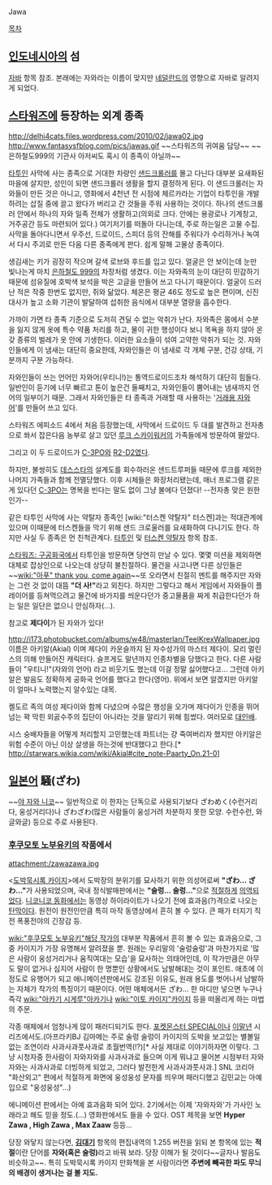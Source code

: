 Jawa

[[목차]]
== [[인도네시아]]의 섬 ==
[[자바]] 항목 참조. 본래에는 자와라는 이름이 맞지만 [[네덜란드]]의 영향으로 자바로 알려지게 되었다.

== [[스타워즈]]에 등장하는 외계 종족 ==
http://delhi4cats.files.wordpress.com/2010/02/jawa02.jpg http://www.fantasysfblog.com/pics/jawas.gif
~~스타워즈의 귀여움 담당~~
~~은하철도999의 기관사 아저씨도 혹시 이 종족이 아닐까~~

[[타투인]] 사막에 사는 종족으로 거대한 차량인 [[샌드크롤러]]를 몰고 다닌다 대부분 요새화된 마을에 살지만, 성인이 되면 샌드크롤러 생활을 할지 결정하게 된다. 이 샌드크롤러는 자와들이 만든 것은 아니고, 영화에서 4천년 전 시점에 체르카라는 기업이 타투인을 개발하려는 삽질 중에 끌고 왔다가 버리고 간 것들을 주워 사용하는 것이다. 하나의 샌드크롤러 안에서 하나의 자와 일족 전체가 생활하고(의외로 크다. 안에는 용광로나 기계창고, 거주공간 등도 마련되어 있다.) 여기저기를 떠돌아 다니는데, 주로 하는일은 고물 수집. 사막을 돌아다니면서 우주선, 드로이드, 스피더 등의 잔해를 주워다가 수리하거나 녹여서 다시 주괴로 만든 다음 다른 종족에게 판다. 쉽게 말해 고물상 종족이다.

생김새는 키가 굉장히 작으며 갈색 로브와 후드를 입고 있다. 얼굴은 안 보이는데 눈만 빛나는게 마치 [[은하철도 999]]의 차장처럼 생겼다. 이는 자와족의 눈이 대단히 민감하기 때문에 섬유질에 호박색 보석을 박은 고글을 만들어 쓰고 다니기 때문이다. 얼굴이 드러난 적은 작중 한번도 없지만, 쥐와 닮았다. 체온은 평균 46도 정도로 높은 편이며, 신진대사가 높고 소화 기관이 발달하여 섭취한 음식에서 대부분 열량을 흡수한다.

가까이 가면 타 종족 기준으로 도저히 견딜 수 없는 악취가 난다. 자와족은 몸에서 수분을 잃지 않게 옷에 특수 약품 처리를 하고, 물이 귀한 행성이다 보니 목욕을 하지 않아 온갖 종류의 벌레가 옷 안에 기생한다. 이러한 요소들이 섞여 고약한 악취가 되는 것. 자와인들에게 이 냄새는 대단히 중요한데, 자와인들은 이 냄새로 각 개체 구분, 건강 상태, 기분까지 구분 가능하다. 

자와인들이 쓰는 언어인 자와어(우티니!)는 통역드로이드조차 해석하기 대단히 힘들다. 일반인이 듣기에 너무 빠르고 톤이 높은건 둘째치고, 자와인들이 뿜어내는 냄새까지 언어의 일부이기 때문. 그래서 자와인들은 타 종족과 거래할 때 사용하는 '[[피진|거래용 자와어]]'를 만들어 쓰고 있다.

스타워즈 에피소드 4에서 처음 등장했는데, 사막에서 드로이드 두 대를 발견하고 전자총으로 쏴서 잡은다음 농부로 살고 있던 [[루크 스카이워커]]의 가족들에게 방문하여 팔았다.

그리고 이 두 드로이드가 [[C-3PO]]와 [[R2-D2]]였다.

하지만, 불쌍히도 [[데스스타]]의 설계도를 회수하러온 샌드트루퍼들 때문에 루크를 제외한 나머지 가족들과 함께 전멸당했다. 이후 시체들은 화장처리됐는데, 매너 프로그램 같은게 있다던 [[C-3PO]]는 명복을 빈다는 말도 없이 그냥 불에다 던졌다! --전자총 맞은 원한인가--

같은 타투인 사막에 사는 약탈자 종족인 [wiki:"터스켄 약탈자" 터스켄]과는 적대관계에 있으며 이때문에 터스켄들을 막기 위해 샌드 크로울러를 요새화하여 다니기도 한다. 하지만 사실 두 종족은 먼 친척관계다. [[타투인]] 및 [[터스켄 약탈자]] 항목 참조.


[[스타워즈: 구공화국]]에서 타투인을 방문하면 당연히 만날 수 있다. 몇몇 미션을 제외하면 대체로 잡상인으로 나오는데 상당히 불친절하다. 물건을 사고나면 다른 상인들은 ~~[[wiki:"아푸" thank you, come again]]~~또 오라면서 친절히 멘트를 해주지만 자와는 그런 것 없이 대뜸 '''"더 사!"'''라고 외친다. 하지만 그렇다고 해서 게임에서 자와들이 플레이어를 등쳐먹으려고 물건에 바가지를 씌운다던가 중고물품을 짜게 취급한다던가 하는 일은 일단은 없으니 안심하자(...).



참고로 '''제다이'''가 된 자와가 있다!

http://i173.photobucket.com/albums/w48/masterlan/TeelKrexWallpaper.jpg
이름은 아키알(Akial) 이며 제다이 카운슬까지 된 자수성가의 마스터 제다이. 모리 멀린스의 의해 만들어진 캐릭터다. 슬프게도 말년까지 인종차별을 당했다고 한다. 다른 사람들이 "우티니!"(자와의 언어) 라고 비웃기도 했는데 이걸 정말 싫어했다고... 그런데 아키알은 발음도 정확하게 공화국 언어를 했다고 한다(영어). 위에서 보면 알겠지만 아키알이 얼마나 노력했는지 알수있는 대목.

켈도르 족의 여성 제다이와 함께 다녔으며 수많은 행성을 오가며 제다이가 인종을 뛰어넘는 꽉 막힌 외곬수주의 집단이 아니라는 것을 알리기 위해 힘썼다. 여러모로 [[대인배]].

시스 숭배자들을 어떻게 처리할지 고민했는데 파트너는 걍 죽여버리자 했지만 아키알은 위험 수준이 아닌 이상 살생을 하는것에 반대했다고 한다.[* http://starwars.wikia.com/wiki/Akial#cite_note-Paarty_On.21-0]

== [[일본어]] 騒(ざわ) ==
~~[[야자와 니코|야 자와 니코]]~~
일반적으로 이 한자는 단독으로 사용되기보다 ざわめく(수런거리다, 웅성거리다)나 ざわざわ(많은 사람들이 웅성거려 차분하지 못한 모양. 수런수런, 와글와글) 등으로 주로 사용된다.

=== [[후쿠모토 노부유키]]의 작품에서 ===
attachment:/zawazawa.jpg

<[[도박묵시록 카이지]]>에서 도박장의 분위기를 묘사하기 위한 의성어로써 '''"ざわ… ざわ…"'''가 사용되었으며, 국내 정식발매판에서는 '''"술렁… 술렁…"'''으로 [[적절]]하게 [[의역]]되었다. [[니코니코 동화]]에서는 동영상 하이라이트가 나오기 전에 효과음(?)격으로 나오는 [[탄막]]이다. 원전이 원전인만큼 특히 마작 동영상에서 흔히 볼 수 있다. 큰 패가 터지기 직전 폭풍전야의 긴장감 등.

[[wiki:"후쿠모토 노부유키"해당 작가]]의 대부분 작품에서 흔히 볼 수 있는 효과음으로, 그 중 카이지가 가장 유명해서 알려졌을 뿐. 원래는 우리말의 '술렁술렁'과 마찬가지로 '많은 사람이 웅성거리거나 움직여대는 모습'을 묘사하는 의태어인데, 이 작가만큼은 아무도 말이 없거나 심지어 사람이 한 명뿐인 상황에서도 남발해대는 것이 포인트. 애초에 이정도로 유행어가 되고 애니메이션판에서도 강조된 이유도, 원래 용도를 벗어나서 남발하는 자체가 작가의 특징이기 때문이다. 어떤 매체에서든 ざわ… 한 마디만 넣으면 누구나 즉각 [[wiki:"아카기 시게루"아카기]]나 [[wiki:"이토 카이지"카이지]] 등을 떠올리게 하는 마법의 주문.

각종 매체에서 엄청나게 많이 패러디되기도 한다. [[포켓몬스터 SPECIAL]]이나 [[이말년]] 시리즈에서도.(아프라키BJ 김마메는 주로 술렁 술렁이 카이지의 도박을 보고있는 별볼일없는 조연이라 사과사과풋사과로 초월번역(!?)[* 사실 제대로 이야기하자면 이렇다. 그냥 시청자중 한사람이 자와자와를 사과사과로 들으며 이게 뭐냐고 물어본 시점부터 자와자와는 사과사과로 더빙하게 되었고, 그러다 발전한게 사과사과풋사과.] SNL 코리아 "화산외고" 편에서 적절하게 화면에 웅성웅성 문자를 띄우며 패러디했고 김민교는 아예 입으로 "웅성웅성"...)

에니메이션 판에서는 아예 효과음화 되어 있다. 2기에서는 이제  '자와자와'가 가사인 노래라고 해도 믿을 정도.(...) 영화판에서도 들을 수 있다. OST 제목을 보면 '''Hyper Zawa , High Zawa , Max Zaaw''' 등등...

당장 와닿지 않는다면, '''[[김대기]]''' 항목의 편집내역의 1.255 버전을 읽되 본 항목에 있는 '''적절'''이란 단어를 '''자와(혹은 술렁)'''라고 바꿔 보라. 당장 이해가 될 것이다~~글자나 발음도 비슷하고~~. 특히 도박묵시록 카이지 만화책을 본 사람이라면 '''주변에 빼곡한 파도 무늬의 배경이 생겨나는 걸 볼 지도.'''

